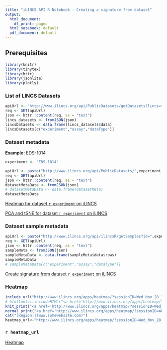 ```yaml
---
title: "iLINCS API R Notebook - Creating a signature from dataset"
output:
  html_document:
    df_print: paged
  html_notebook: default
  pdf_document: default
---
```


## Prerequisites 

```r
library(knitr)
library(tinytex)
library(httr)
library(jsonlite)
library(plotly)
```

### List of LINCS Datasets
```r
apiUrl <- "http://www.ilincs.org/api/PublicDatasets/getDatasets?lincs=true"
req <- GET(apiUrl)
json <- httr::content(req, as = "text")
lincs_datasets <- fromJSON(json)
lincsDatasets <- data.frame(lincs_datasets$data)
lincsDatasets[c("experiment","assay","dataType")]
```


### Dataset metadata

**Example:** EDS-1014  
```r
experiment <- "EDS-1014"

apiUrl <- paste("http://www.ilincs.org/api/PublicDatasets/",experiment,sep="")
req <- GET(apiUrl)
json <- httr::content(req, as = "text")
datasetMetaData <- fromJSON(json)
# datasetMetaData <- data.frame(datasetMeta)
datasetMetaData
```

[Heatmap for dataset `r experiment` on iLINCS](http://www.ilincs.org/apps/heatmap/?data_set=`r experiment`)

[PCA and tSNE for dataset `r experiment` on iLINCS](http://www.ilincs.org/apps/pca/?data_set=`r experiment`)

### Dataset sample metadata


```r
apiUrl <- paste("http://www.ilincs.org/api/ilincsR/getSamples?id=",experiment,sep="")
req <- GET(apiUrl)
json <- httr::content(req, as = "text")
sampleMeta <- fromJSON(json)
sampleMetaData <- data.frame(sampleMeta$data$rows)
sampleMetaData
# sampleMetaData[c("experiment","assay","dataType")]
```

[Create signature from dataset `r experiment` on iLINCS](http://www.ilincs.org/ilincs/dataset/`r experiment`/createSignature)

### Heatmap

```r
include_url("http://www.ilincs.org/apps/heatmap/?sessionID=Wed_Nov_28_14_02_36_2018_3471356&property=CK14&geneCount=100", height = "900px")
# htmltools::includeHTML("<a href='http://www.ilincs.org/apps/heatmap/?sessionID=Wed_Nov_28_14_02_36_2018_3471356&property=CK14&geneCount=100' target='_blank'>Heatmap</a>")
knit_print("<a href='http://www.ilincs.org/apps/heatmap/?sessionID=Wed_Nov_28_14_02_36_2018_3471356&property=CK14&geneCount=100'>abc</a>")
normal_print("<a href='http://www.ilincs.org/apps/heatmap/?sessionID=Wed_Nov_28_14_02_36_2018_3471356&property=CK14&geneCount=100'>abc</a>")
cat("[Region:](www.somewebsite.com)")
heatmap_url<-"http://www.ilincs.org/apps/heatmap/?sessionID=Wed_Nov_28_14_02_36_2018_3471356&property=CK14&geneCount=100"
```

### `r heatmap_url`

[Heatmap](`r heatmap_url`)

